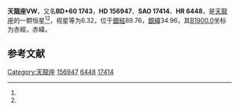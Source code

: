 {{Starbox begin
| name = 天龍座VW
}}
{{Starbox observe
| epoch = [[J2000.0|J2000.0]]
| constell = [[天龍座|天龍座]]<ref name=SIMBAD>{{cite web
 | url=http://simbad.u-strasbg.fr/simbad/sim-id?Ident=HR+6448
 | title =Pulsating variable Star
 | publisher=Centre de Données astronomiques de Strasbourg
 | work=SIMBAD
 | accessdate=2012-07-13}}</ref><ref name=DATA>{{cite web
 | url=http://vizier.u-strasbg.fr/viz-bin/VizieR-5?-out.add=.&-source=5050&-corr=PK=HR&-out.max=9999&HR=6448
 | title=VizieR Detailed Page
 | accessdate=2012-07-13
 | archive-date=2016-03-04
 | archive-url=https://web.archive.org/web/20160304211154/http://vizier.u-strasbg.fr/viz-bin/VizieR-5?-out.add=.&-source=5050&-corr=PK=HR&-out.max=9999&HR=6448
 | dead-url=no
 }}</ref>
| 星官 = 
| ra = {{RA|17|16|29.4}}<ref name=SIMBAD /><ref name=DATA />
| dec = {{DEC|+60|40|14}}<ref name=SIMBAD /><ref name=DATA />
| appmag_v = 6.32<ref name=SIMBAD /><ref name=DATA />
}}
{{Starbox character
| class = K1.5IIIb<ref name=SIMBAD /><ref name=DATA />
| b-v = 1.09<ref name=SIMBAD /><ref name=DATA />
| u-b = <ref name=SIMBAD /><ref name=DATA />
| r-i = <ref name=SIMBAD /><ref name=DATA />
| variable = 
}}
{{Starbox astrometry
| radial_v = 
| prop_mo_ra = 17
| parallax = 0.003
| p_error = 
}}
{{Starbox catalog
| names =BD+60 1743，[[SAO星表|SAO]] 17414，[[HD星表|HD]] 156947，[[HR星表|HR]] 6448}}
{{Starbox reference |Simbad=HR+6448}}
{{Starbox end}}

'''天龍座VW'''，又名'''BD+60 1743'''，'''HD 156947'''、'''SAO 17414'''、'''HR 6448'''，是[[天龍座|天龍座]]的一颗恒星<ref name=SIMBAD /><ref name=DATA />，视星等为6.32，位于[[銀道座標系|銀經]]89.76，[[銀道座標系|銀緯]]34.96，其[[B1900.0|B1900.0]]坐标为赤經{{RA|17|15|16.6}}，赤緯{{DEC|+60|34.96|36}}。

== 参考文献 ==
{{reflist}}

{{star-stub}}

{{天龍座恒星}}
[[Category:天龍座|Category:天龍座]]
[[Category:HD和HDE天體|156947]]
[[Category:HR天體|6448]]
[[Category:SAO天體|17414]]